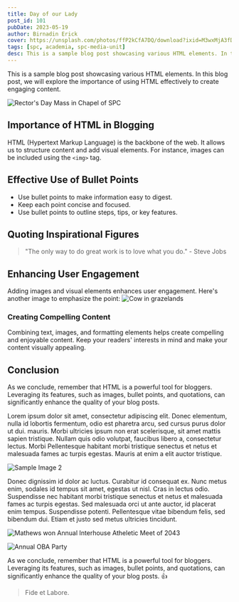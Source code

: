 ```yaml
---
title: Day of our Lady
post_id: 101
pubDate: 2023-05-19
author: Birnadin Erick
cover: https://unsplash.com/photos/ffP2kCfA7DQ/download?ixid=M3wxMjA3fDB8MXx0b3BpY3x8RS0tX3BuSWlyRzR8fHx8fDJ8fDE3MDg3ODUxOTF8&force=true&w=1920
tags: [spc, academia, spc-media-unit]
desc: This is a sample blog post showcasing various HTML elements. In this blog post, we will explore the importance of using HTML effectively to create engaging content.
---
```



This is a sample blog post showcasing various HTML elements. In this blog post, we will explore the importance of using HTML effectively to create engaging content.

![Rector's Day Mass in Chapel of SPC](https://unsplash.com/photos/Ghzzv9kfHHk/download?ixid=M3wxMjA3fDB8MXx0b3BpY3x8eEh4WVRNSExnT2N8fHx8fDJ8fDE3MDg3ODI5ODN8&force=true&w=1920)

## Importance of HTML in Blogging

HTML (Hypertext Markup Language) is the backbone of the web. It allows us to structure content and add visual elements. For instance, images can be included using the `<img>` tag.

## Effective Use of Bullet Points

-   Use bullet points to make information easy to digest.
-   Keep each point concise and focused.
-   Use bullet points to outline steps, tips, or key features.

## Quoting Inspirational Figures

> "The only way to do great work is to love what you do." - Steve Jobs

## Enhancing User Engagement

Adding images and visual elements enhances user engagement. Here's another image to emphasize the point:
![Cow in grazelands](https://unsplash.com/photos/ueycuQMkc5U/download?ixid=M3wxMjA3fDB8MXxhbGx8NDl8fHx8fHwyfHwxNjkyMzU4MjM2fA&force=true&w=640)

### Creating Compelling Content

Combining text, images, and formatting elements helps create compelling and enjoyable content. Keep your readers' interests in mind and make your content visually appealing.

## Conclusion

As we conclude, remember that HTML is a powerful tool for bloggers. Leveraging its features, such as images, bullet points, and quotations, can significantly enhance the quality of your blog posts.

Lorem ipsum dolor sit amet, consectetur adipiscing elit. Donec elementum, nulla id lobortis fermentum, odio est pharetra arcu, sed cursus purus dolor ut dui.
mauris. Morbi ultricies ipsum non erat scelerisque, sit amet mattis sapien tristique. Nullam quis odio volutpat, faucibus libero a, consectetur lectus. Morbi
Pellentesque habitant morbi tristique senectus et netus et malesuada fames ac turpis egestas. Mauris at enim a elit auctor tristique.

![Sample Image 2](https://unsplash.com/photos/ZRkDBM5ieVE/download?ixid=M3wxMjA3fDB8MXx0b3BpY3x8Ym84alFLVGFFMFl8fHx8fDJ8fDE2OTIwOTEyMzN8&force=true)

Donec dignissim id dolor ac luctus. Curabitur id consequat ex. Nunc metus enim, sodales id tempus sit amet, egestas ut nisl. Cras in lectus odio. Suspendisse nec
habitant morbi tristique senectus et netus et malesuada fames ac turpis egestas. Sed malesuada orci ut ante auctor, id placerat enim tempus. Suspendisse potenti.
Pellentesque vitae bibendum felis, sed bibendum dui. Etiam et justo sed metus ultricies tincidunt.

![Mathews won Annual Interhouse Atheletic Meet of 2043](https://unsplash.com/photos/IQgciTJYSo8/download?ixid=M3wxMjA3fDB8MXxzZWFyY2h8MTJ8fGNlbGVicmF0ZSUyMHJlZHxlbnwwfHx8fDE2OTIzNTUwNDl8MA&force=true&w=1920)

![Annual OBA Party](https://unsplash.com/photos/405bV4Lh5U4/download?ixid=M3wxMjA3fDB8MXx0b3BpY3x8aG1lbnZRaFVteE18fHx8fDJ8fDE2OTIzNTE4ODV8&force=true&w=1920)

As we conclude, remember that HTML is a powerful tool for bloggers. Leveraging its features, such as images, bullet points, and quotations, can significantly
enhance the quality of your blog posts. :+1:

> Fide et Labore.
